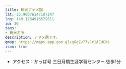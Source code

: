 ```yaml
---
title: 観光アヤメ園
lat: 35.96076147107247
lng: 140.1264916529611
id: 39
tags:
- 観光名所
description: アヤメ園です。
gmap: https://maps.app.goo.gl/gGcZv77vJr1AEUCX9
icon: true
---
```


<LinkedImage
  basename="hamyu044/iris-sign"
/>

- アクセス：かっぱ号 三日月橋生涯学習センター 徒歩1分

<LinkedImage
  basename="hamyu044/iris-pond"
/>

<LinkedImage
  basename="hamyu044/iris-kappa"
/>
